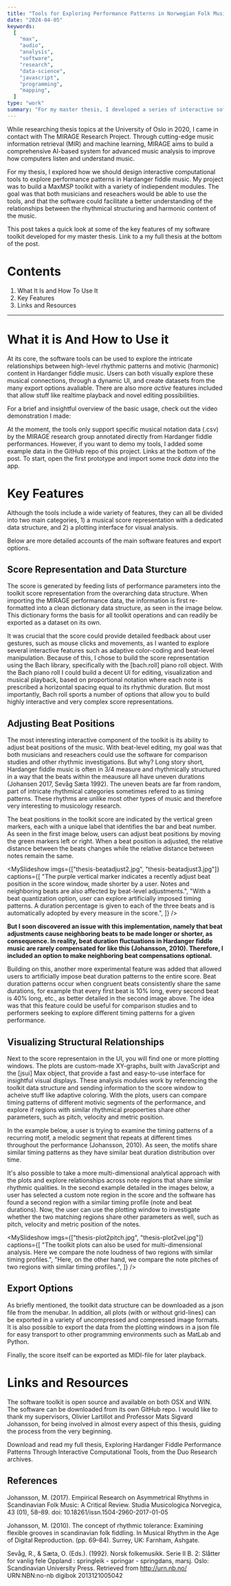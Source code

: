 ```yaml
---
title: "Tools for Exploring Performance Patterns in Norwegian Folk Music"
date: "2024-04-05"
keywords:
  [
    "max",
    "audio",
    "analysis",
    "software",
    "research",
    "data-science",
    "javascript",
    "programming",
    "mapping",
  ]
type: "work"
summary: "For my master thesis, I developed a series of interactive software tools to explore performance patterns in Hardanger Fiddle Music, in collaboration with the MIRAGE Research Project at UiO. Here is a quick look at the software and its main features."
---
```


<MyImage
  priority={true}
  src="thesis-overview1.jpg"
  alt="My thesis tools overview shot"
/>

While researching thesis topics at the University of Oslo in 2020, I came in contact with <MyLink href="https://www.uio.no/ritmo/english/projects/mirage/index.html">The MIRAGE Research Project</MyLink>. Through cutting-edge music information retrieval (MIR) and machine learning, MIRAGE aims to build a comprehensive AI-based system for advanced music analysis to improve how computers listen and understand music.

For my thesis, I explored how we should design interactive computational tools to explore performance patterns in Hardanger fiddle music. My project was to build a MaxMSP toolkit with a variety of indiependent modules. The goal was that both musicians and reseachers would be able to use the tools, and that the software could facilitate a better understanding of the relationships between the rhythmical structuring and harmonic content of the music.

This post takes a quick look at some of the key features of my software toolkit developed for my master thesis. Link to a my full thesis at the bottom of the post.

# Contents

1. <MyLink href="#what-it-is-and-how-to-use-it">
     What It Is and How To Use It
   </MyLink>
2. <MyLink href="#key-features">Key Features</MyLink>
3. <MyLink href="#links-and-resources">Links and Resources</MyLink>

---

# What it is And How to Use it

At its core, the software tools can be used to explore the intricate relationships between high-level rhythmic patterns and motivic (harmonic) content in Hardanger fiddle music. Users can both visually explore these musical connections, through a dynamic UI, and create datasets from the many export options avaliable. There are also more _active_ features included that allow stuff like realtime playback and novel editing possibilities.

For a brief and insightful overview of the basic usage, check out the video demonstration I made:

<MySpotifyPlayer embedUrl="https://www.youtube.com/embed/fMtfsBs5QBw?si=aTcmfE6-y3Ep3kZ8" />

At the moment, the tools only support specific musical notation data (.csv) by the MIRAGE research group annotated directly from Hardanger fiddle performances. However, if you want to demo my tools, I added some example data in the GitHub repo of this project. Links at the bottom of the post. To start, open the first prototype and import some _track data_ into the app.

# Key Features

Although the tools include a wide variety of features, they can all be divided into two main categories, 1) a musical score representation with a dedicated data structure, and 2) a plotting interface for visual analysis.

Below are more detailed accounts of the main software features and export options.

## Score Representation and Data Sturcture

The score is generated by feeding lists of performance parameters into the toolkit score representation from the overarching data structure. When importing the MIRAGE performance data, the information is first re-formatted into a clean dictionary data structure, as seen in the image below. This dictionary forms the basis for all toolkit operations and can readily be exported as a dataset on its own.

<MyImage
  src="thesis-score.jpg"
  alt="The data strcuture and score representation of my tools. "
  caption="The score piano roll window is generated from the toolkit dictionary data structure. This Bach library object includes some unique features that make it possible to build complex and interactive scores."
/>

It was crucial that the score could provide detailed feedback about user gestures, such as mouse clicks and movements, as I wanted to explore several interactive features such as adaptive color-coding and beat-level manipulation. Because of this, I chose to build the score representation using the Bach library, specifically with the [bach.roll] piano roll object. With the Bach piano roll I could build a decent UI for editing, visualization and musical playback, based on proportional notation where each note is prescribed a horizontal spacing equal to its rhythmic duration. But most importantly, Bach roll sports a number of options that allow you to build highly interactive and very complex score representations.

## Adjusting Beat Positions

The most interesting interactive component of the toolkit is its ability to adjust beat positions of the music. With beat-level editing, my goal was that both musicians and reseachers could use the software for comparison studies and other rhythmic investigations. But why? Long story short, Hardanger fiddle music is often in 3/4 measure and rhythmically structured in a way that the beats within the meausure all have uneven durations (Johansen 2017, Sevåg Sæta 1992). The uneven beats are far from random, part of intricate rhythmical categories sometimes refered to as timing patterns. These rhythms are unlike most other types of music and therefore very interesting to musicology research.

The beat positions in the toolkit score are indicated by the vertical green markers, each with a unique label that identifies the bar and beat number. As seen in the first image below, users can adjust beat positions by moving the green markers left or right. When a beat position is adjusted, the relative distance between the beats changes while the relative distance between notes remain the same.

<MySlideshow
  imgs={["thesis-beatadjust2.jpg", "thesis-beatadjust3.jpg"]}
  captions={[
    "The purple vertical marker indicates a recently adjust beat position in the score window, made shorter by a user. Notes and neighboring beats are also affected by beat-level adjustments.",
    "With a beat quantization option, user can explore artificially imposed timing patterns. A duration percentage is given to each of the three beats and is automatically adopted by every measure in the score.",
  ]}
/>

**But I soon discovered an issue with this implementation, namely that beat adjustments cause neighboring beats to be made longer or shorter, as consequence. In reality, beat duration fluctuations in Hardanger fiddle music are rarely compensated for like this (Johansson, 2010). Therefore, I included an option to make neighboring beat compensations optional.**

Building on this, another more experimental feature was added that allowed users to artificially impose beat duration patterns to the entire score. Beat duration patterns occur when congruent beats consistently share the same durations, for example that every first beat is 10% long, every second beat is 40% long, etc., as better detailed in the second image above. The idea was that this feature could be useful for comparison studies and to performers seeking to explore different timing patterns for a given performance.

## Visualizing Structural Relationships

Next to the score representaion in the UI, you will find one or more plotting windows. The plots are custom-made XY-graphs, built with JavaScript and the [jsui] Max object, that provide a fast and easy-to-use interface for insightful visual displays. These analysis modules work by referencing the toolkit data structure and sending information to the score window to acheive stuff like adaptive coloring. With the plots, users can compare timing patterns of different motivic segments of the performance, and explore if regions with similar rhythmical propoerties share other parameters, such as pitch, velocity and metric position.

In the example below, a user is trying to examine the timing patterns of a recurring motif, a melodic segment that repeats at different times throughout the performance (Johansson, 2010). As seen, the motifs share similar timing patterns as they have similar beat duration distribution over time.

<MyImage
  src="thesis-plot1.jpg"
  alt="the first toolkit plotting window"
  caption="The toolkit plots can be used to visualize and compare timing patterns of recurring motifs. The color-coding scheme is also passed to the score representation (see top image) for easy visual reference."
/>

It's also possible to take a more multi-dimensional analytical approach with the plots and explore relationships across note regions that share similar rhythmic qualities. In the second example detailed in the images below, a user has selected a custom note region in the score and the software has found a second region with a similar timing profile (note and beat durations). Now, the user can use the plotting window to investigate whether the two matching regions share other parameters as well, such as pitch, velocity and metric position of the notes.

<MySlideshow
  imgs={["thesis-plot2pitch.jpg", "thesis-plot2vel.jpg"]}
  captions={[
    "The toolkit plots can also be used for multi-dimensional analysis. Here we compare the note loudness of two regions with similar timing profiles.",
    "Here, on the other hand, we compare the note pitches of two regions with similar timing profiles.",
  ]}
/>
## Export Options

As briefly mentioned, the toolkit data structure can be downloaded as a json file from the menubar. In addition, all plots (with or without grid-lines) can be exported in a variety of uncompressed and compressed image formats. It is also possible to export the data from the plotting windows in a json file for easy transport to other programming environments such as MatLab and Python.

Finally, the score itself can be exported as MIDI-file for later playback.

# Links and Resources

The software toolkit is open source and available on both OSX and WIN. The software can be downloaded from <MyLink href="https://github.com/aleksati/hardanger-fiddle-performance-analysis">its own GitHub repo</MyLink>. I would like to thank my supervisors, Olivier Lartillot and Professor Mats Sigvard Johansson, for being involved in almost every aspect of this thesis, guiding the process from the very beginning.

Download and read my full thesis, <MyLink href="https://www.duo.uio.no/handle/10852/87514">Exploring Hardanger Fiddle Performance Patterns Through Interactive Computational Tools</MyLink>, from the Duo Research archives.

## References

Johansson, M. (2017). Empirical Research on Asymmetrical Rhythms in Scandinavian Folk Music: A Critical Review. Studia Musicologica Norvegica, 43 (01), 58–89. doi: 10.18261/issn.1504-2960-2017-01-05

Johansson, M. (2010). The concept of rhythmic tolerance: Examining flexible grooves in scandinavian folk fiddling. In Musical Rhythm in the Age of Digital Reproduction. (pp. 69–84). Surrey, UK: Farnham, Ashgate.

Sevåg, R., & Sæta, O. (Eds.). (1992). Norsk folkemusikk. Serie II B. 2: Slåtter for vanlig fele Oppland : springleik - springar - springdans, marsj. Oslo: Scandinavian University Press. Retrieved from http://urn.nb.no/ URN:NBN:no-nb digibok 2013121005042
